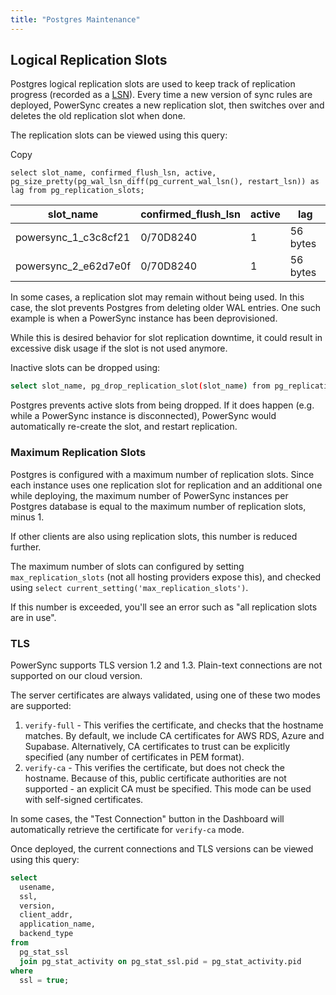 ```yaml
---
title: "Postgres Maintenance"
---
```


## Logical Replication Slots

Postgres logical replication slots are used to keep track of replication progress (recorded as a [LSN](https://www.postgresql.org/docs/current/datatype-pg-lsn.html)). Every time a new version of sync rules are deployed, PowerSync creates a new replication slot, then switches over and deletes the old replication slot when done.

The replication slots can be viewed using this query:

Copy

```
select slot_name, confirmed_flush_lsn, active, pg_size_pretty(pg_wal_lsn_diff(pg_current_wal_lsn(), restart_lsn)) as lag from pg_replication_slots;
```

| slot\_name             | confirmed\_flush\_lsn | active | lag      |
| ---------------------- | --------------------- | ------ | -------- |
| powersync\_1\_c3c8cf21 | 0/70D8240             | 1      | 56 bytes |
| powersync\_2\_e62d7e0f | 0/70D8240             | 1      | 56 bytes |

In some cases, a replication slot may remain without being used. In this case, the slot prevents Postgres from deleting older WAL entries. One such example is when a PowerSync instance has been deprovisioned.

While this is desired behavior for slot replication downtime, it could result in excessive disk usage if the slot is not used anymore.

Inactive slots can be dropped using:

```bash
select slot_name, pg_drop_replication_slot(slot_name) from pg_replication_slots where active = false;
```

Postgres prevents active slots from being dropped. If it does happen (e.g. while a PowerSync instance is disconnected), PowerSync would automatically re-create the slot, and restart replication.

### Maximum Replication Slots

Postgres is configured with a maximum number of replication slots. Since each instance uses one replication slot for replication and an additional one while deploying, the maximum number of PowerSync instances per Postgres database is equal to the maximum number of replication slots, minus 1\.

If other clients are also using replication slots, this number is reduced further.

The maximum number of slots can configured by setting `max_replication_slots` (not all hosting providers expose this), and checked using `select current_setting('max_replication_slots')`.

If this number is exceeded, you'll see an error such as "all replication slots are in use".

### TLS

PowerSync supports TLS version 1.2 and 1.3\. Plain-text connections are not supported on our cloud version.

The server certificates are always validated, using one of these two modes are supported:

1. `verify-full` \- This verifies the certificate, and checks that the hostname matches. By default, we include CA certificates for AWS RDS, Azure and Supabase. Alternatively, CA certificates to trust can be explicitly specified (any number of certificates in PEM format).
2. `verify-ca` \- This verifies the certificate, but does not check the hostname. Because of this, public certificate authorities are not supported - an explicit CA must be specified. This mode can be used with self-signed certificates.

In some cases, the "Test Connection" button in the Dashboard will automatically retrieve the certificate for `verify-ca` mode.

Once deployed, the current connections and TLS versions can be viewed using this query:

```sql
select
  usename,
  ssl,
  version,
  client_addr,
  application_name,
  backend_type
from
  pg_stat_ssl
  join pg_stat_activity on pg_stat_ssl.pid = pg_stat_activity.pid
where
  ssl = true;
```
